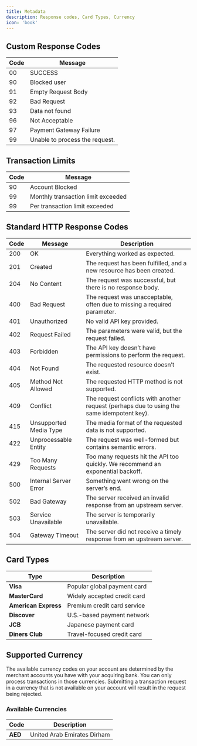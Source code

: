 ```yaml
---
title: Metadata
description: Response codes, Card Types, Currency
icon: 'book'
---
```


## Custom Response Codes

| Code  | Message                                |
|-------|----------------------------------------|
| 00    | SUCCESS                                |
| 90    | Blocked user                           |
| 91    | Empty Request Body                     |
| 92    | Bad Request                            |
| 93    | Data not found                         |
| 96    | Not Acceptable                         |
| 97    | Payment Gateway Failure                |
| 99    | Unable to process the request.         |

## Transaction Limits

| Code  | Message                                |
|-------|----------------------------------------|
| 90    | Account Blocked                        |
| 99    | Monthly transaction limit exceeded    |
| 99    | Per transaction limit exceeded        |


## Standard HTTP Response Codes

| Code  | Message                                | Description |
|-------|----------------------------------------|-------------|
| 200   | OK                                     | Everything worked as expected. |
| 201   | Created                                | The request has been fulfilled, and a new resource has been created. |
| 204   | No Content                             | The request was successful, but there is no response body. |
| 400   | Bad Request                            | The request was unacceptable, often due to missing a required parameter. |
| 401   | Unauthorized                           | No valid API key provided. |
| 402   | Request Failed                         | The parameters were valid, but the request failed. |
| 403   | Forbidden                              | The API key doesn’t have permissions to perform the request. |
| 404   | Not Found                              | The requested resource doesn’t exist. |
| 405   | Method Not Allowed                     | The requested HTTP method is not supported. |
| 409   | Conflict                               | The request conflicts with another request (perhaps due to using the same idempotent key). |
| 415   | Unsupported Media Type                 | The media format of the requested data is not supported. |
| 422   | Unprocessable Entity                   | The request was well-formed but contains semantic errors. |
| 429   | Too Many Requests                      | Too many requests hit the API too quickly. We recommend an exponential backoff. |
| 500   | Internal Server Error                  | Something went wrong on the server’s end. |
| 502   | Bad Gateway                            | The server received an invalid response from an upstream server. |
| 503   | Service Unavailable                    | The server is temporarily unavailable. |
| 504   | Gateway Timeout                        | The server did not receive a timely response from an upstream server. |



## Card Types

| **Type**          | **Description**                 |
|-------------------|--------------------------------|
| **Visa**         | Popular global payment card    |
| **MasterCard**   | Widely accepted credit card    |
| **American Express** | Premium credit card service  |
| **Discover**     | U.S.-based payment network     |
| **JCB**          | Japanese payment card          |
| **Diners Club**  | Travel-focused credit card     |



## Supported Currency

The available currency codes on your account are determined by the merchant accounts you have with your acquiring bank. You can only process transactions in those currencies. Submitting a transaction request in a currency that is not available on your account will result in the request being rejected.

### **Available Currencies**

| **Code** | **Description**                        |
|---------|--------------------------------------|
| **AED** | United Arab Emirates Dirham         |


